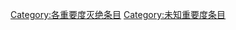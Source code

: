 {{Articles by Importance|topic=灭绝|project=灭绝|format=toc}}
{{Wikipedia category}}
{{emptycat}}

[[Category:各重要度灭绝条目|Category:各重要度灭绝条目]]
[[Category:未知重要度条目‎|Category:未知重要度条目‎]]